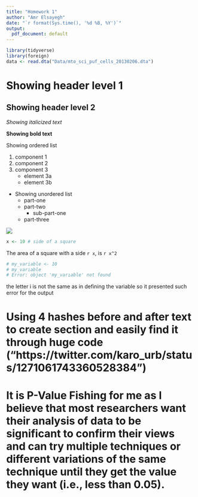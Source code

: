 ```yaml
---
title: "Homework 1"
author: "Amr Elsayegh"
date: "`r format(Sys.time(), '%d %B, %Y')`"
output:
  pdf_document: default
---
```



```r
library(tidyverse)
library(foreign)
data <- read.dta("Data/mto_sci_puf_cells_20130206.dta")
```

# Showing header level 1

## Showing header level 2


_Showing italicized text_


__Showing bold text__


Showing ordered list

  1. component 1
  2. component 2
  3. component 3
      + element 3a
      + element 3b
      

* Showing unordered list
  + part-one
  + part-two
    - sub-part-one
  + part-three


![](C:/Users/amrel/Google Drive/PhD/Courses/Spring 2021 Semester/Advanced Engineering Management Science/Homeworks/Hw1/hw1-amrelsayegh/Data/s.jpg)

```r
x <- 10 # side of a square
```

The area of a square with a side `r x`, is `r x^2`

```r
# my_variable <- 10
# my_varıable
# Error: object 'my_varıable' not found
```

the letter i is not the same as in defining the variable so it presented such error for the output

# Using 4 hashes before and after text to create section and easily find it through huge code ("https://twitter.com/karo_urb/status/1271061743360528384")



# It is P-Value Fishing for me as I believe that most researchers want their analysis of data to be significant to confirm their views and can try multiple techniques or different variations of the same technique until they get the value they want (i.e., less than 0.05). 